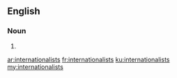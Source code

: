 ==English==

===Noun===
{{head|en|noun plural form}}

# {{plural of|internationalist|lang=en}}

[[ar:internationalists]]
[[fr:internationalists]]
[[ku:internationalists]]
[[my:internationalists]]